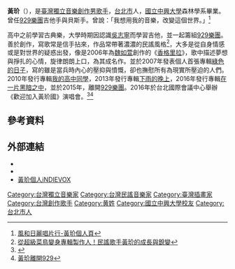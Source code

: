 {{藝人
|姓名 = 黃玠
|類型 = 男歌手
|圖片 = 
|圖片簡介 = 
|圖片尺寸 = 
|英文名 = Dadado Huang
|綽號 = 玠哥、玠子、國王
|出生日期 = {{Birth_date_and_age|1980|1|29}}
|出生地點 = {{TWN}}[[台北市|台北市]]
|國籍 = {{ROC}}
|職業 = [[歌手|歌手]]、[[作詞人|作詞人]]、[[作曲人|作曲人]]、[[插畫家|插畫家]]
|語言 = [[台灣|國語]]、[[台語|台語]]、[[英語|英語]]
|教育程度 = [[國立中興大學|國立中興大學]]森林學系[[學士|學士]]
|音樂類型 = [[城市民謠|城市民謠]]
|代表作 = 《25歲》《綠色的日子》《香格里拉》《下雨的晚上》《在一片黑暗之中》
|演奏樂器 = [[木吉他|木吉他]]、[[直笛|直笛]]、[[口琴|口琴]]
|活躍年代 = 2007年至今
|唱片公司 = [[風和日麗唱片行|風和日麗唱片行]]（2007年-2020年)
|網站 = [https://www.facebook.com/dadado.huang 黃玠臉書粉絲頁]
|相關團體 = [[929樂團|929樂團]]
}}
'''黃玠'''（{{bd|1980年|1月29日|||H黃}}），是[[臺灣|臺灣]][[獨立音樂|獨立音樂]][[創作|創作]][[男歌手|男歌手]]，[[台北市|台北市]]人，[[國立中興大學|國立中興大學]]森林學系畢業。曾任[[929樂團|929樂團]]吉他手與貝斯手。曾說：「我想用我的音樂，改變這個世界。」<ref>[http://www.agoodday.com/blog/?p=304 風和日麗唱片行-黃玠個人頁]</ref>

高中之前學習古典樂，大學時期因認識[[吳志寧|吳志寧]]而學習吉他，並一起籌組[[929樂團|929樂團]]。善於創作，寫歌常是信手拈來，作品常帶著濃濃的民謠風格<ref>[http://www.niusnews.com/=P1xdrc78 從超級菜鳥變身專輯製作人！民謠歌手黃玠的成長與銳變]</ref>，大多是從自身情感或是對世界的疑惑出發，像是2006年為[[魏如萱|魏如萱]]創作的《[[香格里拉|香格里拉]]》，歌中描述夢想與掙扎的心情，旋律朗朗上口，為其成名作。並於2007年發表個人首張專輯[[綠色的日子|綠色的日子]]，寫的雖是當兵時內心的壓抑與憤慨，卻也撫慰所有為現實所壓迫的人們。2010年發行專輯[[我的高中同學|我的高中同學]]，2013年發行專輯[[下雨的晚上|下雨的晚上]]，2016年發行專輯[[在一片黑暗之中|在一片黑暗之中]]，並於2015年，離開[[929樂團|929樂團]]。2016年於台北國際會議中心舉辦《歡迎加入黃玠國》演唱會。<ref>{{Cite web|url = https://www.facebook.com/zulinwu/posts/10152781279869010|title = 吳志寧Facebook貼文：是時候告訴大家，今年黃玠正式從929畢業了}}</ref><ref>[http://goldenolddays.blogspot.tw/2015/02/929.html 黃玠離開929]</ref>

== 參考資料 ==
{{reflist|1}}

== 外部連結 ==
* {{facebook|dadado.huang}}
* {{instagram|dadadohuang}}
* [https://web.archive.org/web/20160624091429/http://www.indievox.com/dadado 黃玠個人iNDIEVOX]

{{KKBOX數位音樂風雲榜年度創作精神獎}}

[[Category:台灣獨立音樂家|Category:台灣獨立音樂家]]
[[Category:台灣民謠音樂家|Category:台灣民謠音樂家]]
[[Category:臺灣插畫家|Category:臺灣插畫家]]
[[Category:台灣創作歌手|Category:台灣創作歌手]]
[[Category:黄姓|Category:黄姓]]
[[Category:國立中興大學校友|Category:國立中興大學校友]]
[[Category:台北市人|Category:台北市人]]